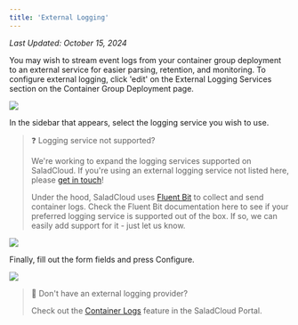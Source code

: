 ```yaml
---
title: 'External Logging'
---
```


_Last Updated: October 15, 2024_

You may wish to stream event logs from your container group deployment to an external service for easier parsing,
retention, and monitoring. To configure external logging, click 'edit' on the External Logging Services section on the
Container Group Deployment page.

<img src="/container-engine/images/portal-edit-external-logging.png" />

In the sidebar that appears, select the logging service you wish to use.

> ❓ Logging service not supported?
>
> We're working to expand the logging services supported on SaladCloud. If you're using an external logging service not
> listed here, please [get in touch](mailto:cloud@salad.com)!
>
> Under the hood, SaladCloud uses [Fluent Bit](https://docs.fluentbit.io/manual/pipeline/outputs) to collect and send
> container logs. Check the Fluent Bit documentation here to see if your preferred logging service is supported out of
> the box. If so, we can easily add support for it - just let us know.

<img src="/container-engine/images/portal-select-logging-service.png" />

Finally, fill out the form fields and press Configure.

<img src="/container-engine/images/portal-configure-logging-service.png" />

> 📘 Don't have an external logging provider?
>
> Check out the [Container Logs](/container-engine/explanation/container-groups/container-logs) feature in the
> SaladCloud Portal.
